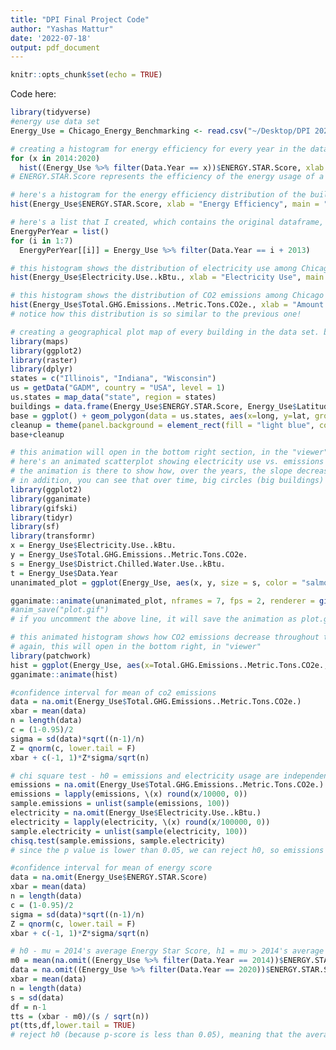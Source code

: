 ```yaml
---
title: "DPI Final Project Code"
author: "Yashas Mattur"
date: '2022-07-18'
output: pdf_document
---
```


```r
knitr::opts_chunk$set(echo = TRUE)
```

Code here:

```r
library(tidyverse)
#energy use data set
Energy_Use = Chicago_Energy_Benchmarking <- read.csv("~/Desktop/DPI 2022/Chicago_Energy_Benchmarking.csv", stringsAsFactors=TRUE)
```

```r
# creating a histogram for energy efficiency for every year in the data set
for (x in 2014:2020)
  hist((Energy_Use %>% filter(Data.Year == x))$ENERGY.STAR.Score, xlab = "Energy Star Score", main = x)
# ENERGY.STAR.Score represents the efficiency of the energy usage of a building, from a scale of 0 to 100
```

```r
# here's a histogram for the energy efficiency distribution of the buildings of Chicago, among ALL the years (2014-2020)
hist(Energy_Use$ENERGY.STAR.Score, xlab = "Energy Efficiency", main = "Histogram of Energy Efficiency in Chicago")
```

```r
# here's a list that I created, which contains the original dataframe, but separated out by every year in the range of years in the dataframe (going from 2014 to 2020)
EnergyPerYear = list()
for (i in 1:7)
  EnergyPerYear[[i]] = Energy_Use %>% filter(Data.Year == i + 2013)
```

```r
# this histogram shows the distribution of electricity use among Chicago's buildings
hist(Energy_Use$Electricity.Use..kBtu., xlab = "Electricity Use", main = "Histogram of Electricity Use")
```

```r
# this histogram shows the distribution of CO2 emissions among Chicago's buildings
hist(Energy_Use$Total.GHG.Emissions..Metric.Tons.CO2e., xlab = "Amount of CO2 Emissions", main = "Histogram of CO2 Emissions")
# notice how this distribution is so similar to the previous one!
```


```r
# creating a geographical plot map of every building in the data set. blue represents high energy efficiency, faded gray represents low energy efficiency.
library(maps)
library(ggplot2)
library(raster)
library(dplyr)
states = c("Illinois", "Indiana", "Wisconsin")
us = getData("GADM", country = "USA", level = 1)
us.states = map_data("state", region = states)
buildings = data.frame(Energy_Use$ENERGY.STAR.Score, Energy_Use$Latitude, Energy_Use$Longitude, Energy_Use$Chicago.Energy.Rating)
base = ggplot() + geom_polygon(data = us.states, aes(x=long, y=lat, group=group), color = "light green", fill = "light green") + geom_path(data = us.states, aes(x=long, y=lat, group=group)) + geom_point(data = buildings, aes(x=Energy_Use.Longitude, y=Energy_Use.Latitude, color=Energy_Use.ENERGY.STAR.Score), size = 1, alpha =I(0.03)) + coord_map() + coord_cartesian(xlim = c(-88.5,-87.5), ylim = c(41.5, 42.5)) + labs(col = "Energy Rating")
cleanup = theme(panel.background = element_rect(fill = "light blue", colour = "white"), axis.line = element_line(colour = "white"), axis.ticks = element_blank(), axis.text.x = element_blank(), axis.text.y = element_blank(), axis.title.x = element_blank(), axis.title.y = element_blank())
base+cleanup
```

```r
# this animation will open in the bottom right section, in the "viewer" tab
# here's an animated scatterplot showing electricity use vs. emissions among the years. the size of the circles represents the size of the buildings; obviously, bigger buildings have a bigger impact and matter more
# the animation is there to show how, over the years, the slope decreases, which represents the fact that efficiency is increasing (since for the same amount of electricity, there are less emissions)
# in addition, you can see that over time, big circles (big buildings) move DOWN the line, showing how the biggest buildigns are, over time, emitting less CO2. however, electricity usage is still maintained, so that means that these companies are turning to less emitting (aka greener) sources of energy for improved efficiency.
library(ggplot2)
library(gganimate)
library(gifski)
library(tidyr)
library(sf)
library(transformr)
x = Energy_Use$Electricity.Use..kBtu.
y = Energy_Use$Total.GHG.Emissions..Metric.Tons.CO2e.
s = Energy_Use$District.Chilled.Water.Use..kBtu.
t = Energy_Use$Data.Year
unanimated_plot = ggplot(Energy_Use, aes(x, y, size = s, color = "salmon")) + geom_point(alpha = 0.7, show.legend = F) + stat_smooth(method = "lm", formula = y~x, geom="smooth") + coord_cartesian(xlim = c(0, 250000000), ylim = c(0, 50000)) + scale_size(range = c(2,12)) + labs(title = "Electricity Use vs Emissions in Year: {frame_time}", x = "Electricity Usage", y = "Amount of CO2 Emissions") + transition_time(t) + ease_aes() + theme(legend.position = "none")

gganimate::animate(unanimated_plot, nframes = 7, fps = 2, renderer = gifski_renderer())
#anim_save("plot.gif")
# if you uncomment the above line, it will save the animation as plot.gif
```

```r
# this animated histogram shows how CO2 emissions decrease throughout the years. However, since efficiency is increasing, this histogram proves that CO2 emissions and energy efficiency are inversely related
# again, this will open in the bottom right, in "viewer"
library(patchwork)
hist = ggplot(Energy_Use, aes(x=Total.GHG.Emissions..Metric.Tons.CO2e., y=..density..)) + geom_histogram(binwidth = 1000, color = "blue", fill = "light blue") + transition_states(Data.Year) + labs(title = "Year: {closest_state}", x = "CO2 Emissions (in Metric Tons)", y = "Proportion Density") + geom_density(color = "red") + coord_cartesian(xlim = c(0, 50000))
gganimate::animate(hist)
```

```r
#confidence interval for mean of co2 emissions
data = na.omit(Energy_Use$Total.GHG.Emissions..Metric.Tons.CO2e.)
xbar = mean(data)
n = length(data)
c = (1-0.95)/2
sigma = sd(data)*sqrt((n-1)/n)
Z = qnorm(c, lower.tail = F)
xbar + c(-1, 1)*Z*sigma/sqrt(n)
```

```r
# chi square test - h0 = emissions and electricity usage are independent, h1 = emissions and electricity usage are dependent
emissions = na.omit(Energy_Use$Total.GHG.Emissions..Metric.Tons.CO2e.)
emissions = lapply(emissions, \(x) round(x/10000, 0))
sample.emissions = unlist(sample(emissions, 100))
electricity = na.omit(Energy_Use$Electricity.Use..kBtu.)
electricity = lapply(electricity, \(x) round(x/100000, 0))
sample.electricity = unlist(sample(electricity, 100))
chisq.test(sample.emissions, sample.electricity)
# since the p value is lower than 0.05, we can reject h0, so emissions and electricity usage are not independent
```

```r
#confidence interval for mean of energy score
data = na.omit(Energy_Use$ENERGY.STAR.Score)
xbar = mean(data)
n = length(data)
c = (1-0.95)/2
sigma = sd(data)*sqrt((n-1)/n)
Z = qnorm(c, lower.tail = F)
xbar + c(-1, 1)*Z*sigma/sqrt(n)
```

```r
# h0 - mu = 2014's average Energy Star Score, h1 = mu > 2014's average energy star score
m0 = mean(na.omit((Energy_Use %>% filter(Data.Year == 2014))$ENERGY.STAR.Score))
data = na.omit((Energy_Use %>% filter(Data.Year == 2020))$ENERGY.STAR.Score)
xbar = mean(data)
n = length(data)
s = sd(data)
df = n-1
tts = (xbar - m0)/(s / sqrt(n))
pt(tts,df,lower.tail = TRUE)
# reject h0 (because p-score is less than 0.05), meaning that the average energy star score has RISEN since 2014. Chicago is improving, yay!
```


